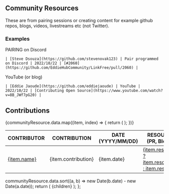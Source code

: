
## Community Resources

These are from pairing sessions or creating content for example github repos, blogs, videos, livestreams etc (not Twitter).

### Examples

PAIRING on Discord

```
| [Steve Dsouza](https://github.com/stevenovak123) | Pair programmed on Discord | 2022/10/22 | [#2060](https://github.com/EddieHubCommunity/LinkFree/pull/2060) |
```

YouTube (or blog)

```
| [Eddie Jaoude](https://github.com/eddiejaoude) | YouTube | 2022/10/22 | [Contributing Open Source](https://www.youtube.com/watch?v=8B_JWf7pG20) |
```

## Contributions

<table>
  <thead>
    <tr>
      <th>CONTRIBUTOR</th>
      <th>CONTRIBUTION</th>
      <th>DATE (YYYY/MM/DD)</th>
      <th>RESOURCE LINK (PR, Blog, Video)</th>
    </tr>
  </thead>
  <tbody>
    {communityResource.data.map((item, index) => {
      return (
        <tr key={item.username + item.name + index}>
          <td>
            <a href={`https://github.com/${item.username}`}>{item.name}</a>
          </td>
          <td>{item.contribution}</td>
          <td>{item.date}</td>
          <td>
            <a href={item.resource.url}>
              {item.resource.name ? item.resource.name : item.resource.url}
            </a>
          </td>
        </tr>
      );
    })}
  </tbody>
</table>

  communityResource.data.sort((a, b) => new Date(b.date) - new Date(a.date));
  return (
    <DocsLayout
      title="LinkFree Contributors Changelog"
      section="Getting started"
      name="Community Resources"
    >
      {children}
    </DocsLayout>
  );
};
